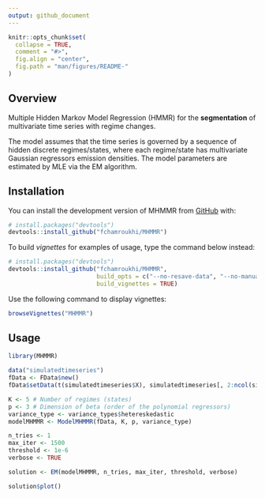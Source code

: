 ```yaml
---
output: github_document
---
```


<!-- README.md is generated from README.Rmd. Please edit that file -->

```r
knitr::opts_chunk$set(
  collapse = TRUE,
  comment = "#>",
  fig.align = "center",
  fig.path = "man/figures/README-"
)
```
## Overview

<!-- badges: start -->
<!-- badges: end -->

Multiple Hidden Markov Model Regression (HMMR) for the **segmentation** of multivariate time series with regime changes.

The model assumes that the time series is governed by a sequence of hidden discrete regimes/states, where each regime/state has multivariate Gaussian regressors emission densities. The model parameters are estimated by MLE via the EM algorithm.

## Installation

You can install the development version of MHMMR from [GitHub](https://github.com/) with:

```r
# install.packages("devtools")
devtools::install_github("fchamroukhi/MHMMR")
```

To build *vignettes* for examples of usage, type the command below instead:

```r
# install.packages("devtools")
devtools::install_github("fchamroukhi/MHMMR", 
                         build_opts = c("--no-resave-data", "--no-manual"), 
                         build_vignettes = TRUE)
```

Use the following command to display vignettes:

```r
browseVignettes("MHMMR")
```

## Usage

```r
library(MHMMR)

data("simulatedtimeseries")
fData <- FData$new()
fData$setData(t(simulatedtimeseries$X), simulatedtimeseries[, 2:ncol(simulatedtimeseries)])

K <- 5 # Number of regimes (states)
p <- 3 # Dimension of beta (order of the polynomial regressors)
variance_type <- variance_types$hetereskedastic
modelMHMMR <- ModelMHMMR(fData, K, p, variance_type)

n_tries <- 1
max_iter <- 1500
threshold <- 1e-6
verbose <- TRUE

solution <- EM(modelMHMMR, n_tries, max_iter, threshold, verbose)

solution$plot()
```
